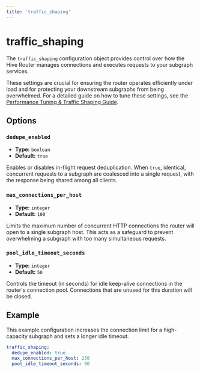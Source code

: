 ```yaml
---
title: 'traffic_shaping'
---
```


# traffic_shaping

The `traffic_shaping` configuration object provides control over how the Hive Router manages
connections and executes requests to your subgraph services.

These settings are crucial for ensuring the router operates efficiently under load and for
protecting your downstream subgraphs from being overwhelmed. For a detailed guide on how to tune
these settings, see the [Performance Tuning & Traffic Shaping Guide](../guides/performance-tuning).

## Options

### `dedupe_enabled`

- **Type:** `boolean`
- **Default:** `true`

Enables or disables in-flight request deduplication. When `true`, identical, concurrent requests to
a subgraph are coalesced into a single request, with the response being shared among all clients.

### `max_connections_per_host`

- **Type:** `integer`
- **Default:** `100`

Limits the maximum number of concurrent HTTP connections the router will open to a single subgraph
host. This acts as a safeguard to prevent overwhelming a subgraph with too many simultaneous
requests.

### `pool_idle_timeout_seconds`

- **Type:** `integer`
- **Default:** `50`

Controls the timeout (in seconds) for idle keep-alive connections in the router's connection pool.
Connections that are unused for this duration will be closed.

## Example

This example configuration increases the connection limit for a high-capacity subgraph and sets a
longer idle timeout.

```yaml filename="router.config.yaml"
traffic_shaping:
  dedupe_enabled: true
  max_connections_per_host: 250
  pool_idle_timeout_seconds: 90
```
